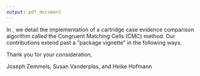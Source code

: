 ```yaml
---
output: pdf_document
---
```


In \textit{A Study in Reproducibility: The Congruent Matching Cells Algorithm and cmcR package}, we detail the implementation of a cartridge case evidence comparison algorithm called the Congruent Matching Cells (CMC) method. Our contributions extend past a "package vignette" in the following ways.
\begin{enumerate}
\item We modularize the Congruent Matching Cells method as a set of sequential, pipe-friendly \texttt{R} functions. This structure allows for easier experimentation with alternative parameter settings and makes the algorithm more user-friendly.

\item We introduce a novel variance ratio statistic for comparing results from different parameterizations of the CMC method. This variance ratio statistic can be used as both a diagnostic tool and a comparison benchmark with other cartridge case comparison algorithms.

\item In detailing the steps of the algorithm and our implementation, our discussion is centered primarily computational reproducibility and ambiguities that arise when only a prosaic description of an algorithm is provided. We use the CMC method as a case-study to show that equally valid interpretations of a written-word algorithm description result in demonstrably different final results, which is antithetical to reproducible research. The process by which we implemented the method testifies to the fact that, especially in high-stakes fields such as forensics, it is imperative that source code and intermediate data be provided for examination of the algorithm's accuracy and implementation.

\end{enumerate}


Thank you for your consideration,

Joseph Zemmels, Susan Vanderplas, and Heike Hofmann
